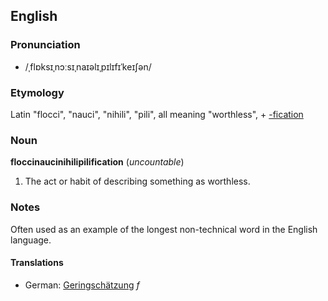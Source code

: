 ==English==
===Pronunciation===
*/ˌflɒksɪˌnɔːsɪˌnaɪəlɪˌpɪlɪfɪˈkeɪʃən/

===Etymology===
Latin "flocci", "nauci", "nihili", "pili", all meaning "worthless", + [[-fication]]

===Noun===
'''floccinaucinihilipilification''' (''uncountable'')

#The act or habit of describing something as worthless.

===Notes===
Often used as an example of the longest non-technical word in the English language.

====Translations====
*German: [[Geringschätzung]] ''f''